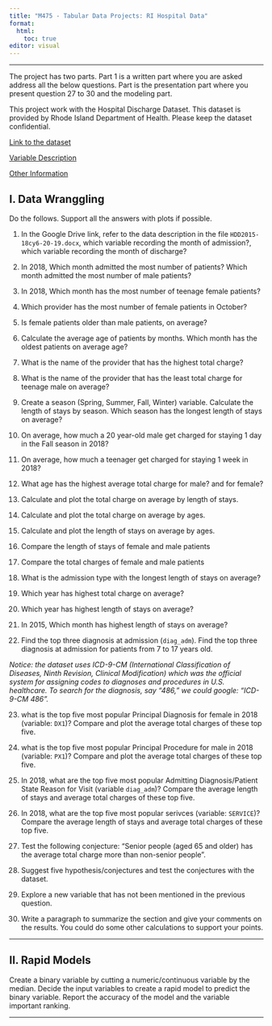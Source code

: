 ```yaml
---
title: "M475 - Tabular Data Projects: RI Hospital Data"
format: 
  html:
    toc: true
editor: visual
---
```


------------------------------------------------------------------------

The project has two parts. Part 1 is a written part where you are asked address all the below questions.  Part is the presentation part where you present question 27 to 30 and the modeling part. 

This project work with the Hospital Discharge Dataset. This dataset is provided by  Rhode Island Department of Health.  Please keep the dataset confidential. 

[Link to the dataset](https://drive.google.com/file/d/13Lq7OJLp-gq_z5qPPp0lZzZxDiB62LR2/view?usp=drive_link)

[Variable Description](https://docs.google.com/document/d/1xh_2YQ4Op1izUHRIgrTPyDXk-8TEavw-/edit#heading=h.gjdgxs)

[Other Information](https://drive.google.com/drive/u/2/folders/15QNBf6YYKocK2nNIfpKDer58kQnCPNZJ)

## I. Data Wranggling

Do the follows. Support all the answers with plots if possible. 

1.  In the Google Drive link, refer to the data description in the file `HDD2015-18cy6-20-19.docx`, which variable recording the month of admission?, which variable recording the month of discharge?

2.  In 2018, Which month admitted the most number of patients? Which month admitted the most number of male patients? 

3.  In 2018, Which month has the most number of teenage female patients?

4. Which provider has the most number of female patients in October?

5. Is female patients older than male patients, on average?

6. Calculate the average age of patients by months. Which month has the oldest patients on average age?

7. What is the name of the provider that has the highest total charge?

8. What is the name of the provider that has the least total charge for teenage male on average?

9. Create a season (Spring, Summer, Fall, Winter) variable. Calculate the length of stays by season. Which season has the longest length of stays on average?

10. On average, how much a 20 year-old male get charged for staying 1 day in the Fall season in 2018?

11. On average, how much a teenager get charged for staying 1 week in 2018?

12. What age has the highest average total charge for male? and for female? 

13. Calculate and plot the total charge on average by length of stays. 

14. Calculate and plot the total charge on average by ages. 

15. Calculate and plot the length of stays on average by ages. 

16. Compare the length of stays of female and male patients

17. Compare the total charges of female and male patients

18. What is the admission type with the longest length of stays on average?

19. Which year has highest total charge on average?

20. Which year has highest length of stays on average?

21. In 2015, Which month has highest length of stays on average?

22. Find the top three diagnosis at admission (`diag_adm`). Find the top three diagnosis at admission for patients from 7 to 17 years old.

*Notice: the dataset uses ICD-9-CM (International Classification of Diseases, Ninth Revision, Clinical Modification) which was the official system for assigning codes to diagnoses and procedures in U.S. healthcare.  To search for the diagnosis, say "486," we could google: "ICD-9-CM 486". *

23. what is the top five most popular  Principal Diagnosis for female in 2018 (variable: `DX1`)? Compare and plot the average total charges of these top five. 

24. what is the top five most popular  Principal Procedure for male in 2018 (variable: `PX1`)? Compare and plot the average total charges of these top five.

25. In 2018, what are the top five most popular  Admitting Diagnosis/Patient State Reason for Visit (variable `diag_adm`)?  Compare the average length of stays and average total charges of these top five. 

26. In 2018, what are the top five most popular  serivces (variable: `SERVICE`)?  Compare the average length of stays and average total charges of these top five. 

27. Test the following conjecture: "Senior people (aged 65 and older) has the average total charge more than non-senior people". 

28. Suggest five hypothesis/conjectures and test the conjectures with the dataset. 

29. Explore a new variable that has not been mentioned in the previous question. 

30. Write a paragraph to summarize the section and give your comments on the results. You could do some other calculations to support your points.

------------------------------------------------------------------------

## II. Rapid Models

Create a binary variable by cutting a numeric/continuous variable by the median. Decide the input variables to create a rapid model to predict the binary variable. Report the accuracy of the model and the variable important ranking. 

------------------------------------------------------------------------



